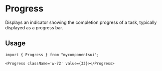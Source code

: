 

<Meta of={ComponentStories} />

# Progress

Displays an indicator showing the completion progress of a task, typically displayed as a progress bar.

<Canvas of={ComponentStories.Default} />

<Controls />

## Usage

```tsx
import { Progress } from "mycomponentsui";
```

```tsx
<Progress className='w-72' value={33}></Progress>
```
